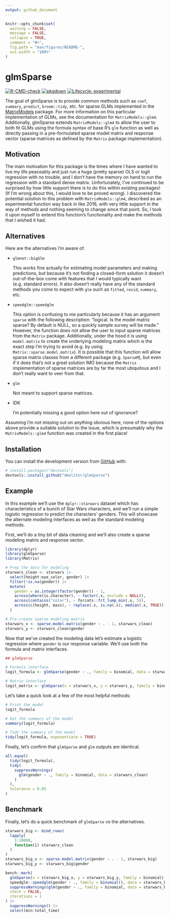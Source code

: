 ```yaml
---
output: github_document
---
```


<!-- README.md is generated from README.Rmd. Please edit that file -->

```r
knitr::opts_chunk$set(
  warning = FALSE, 
  message = FALSE,
  collapse = TRUE,
  comment = "#>",
  fig.path = "man/figures/README-",
  out.width = "100%"
)
```

# glmSparse

<!-- badges: start -->
[![R-CMD-check](https://github.com/dmolitor/glmSparse/workflows/R-CMD-check/badge.svg)](https://github.com/dmolitor/glmSparse/actions)
[![pkgdown](https://github.com/dmolitor/glmSparse/workflows/pkgdown/badge.svg)](https://github.com/dmolitor/glmSparse/actions)
[![Lifecycle: experimental](https://img.shields.io/badge/lifecycle-experimental-orange.svg)](https://lifecycle.r-lib.org/articles/stages.html#experimental)
<!-- badges: end -->

The goal of glmSparse is to provide common methods such as `coef`, `summary`,
`predict`, `broom::tidy`, etc. for sparse GLMs implemented in the
[MatrixModels](https://cran.r-project.org/web/packages/MatrixModels/index.html) 
package. For more information on this particular implementation of GLMs,
see the documentation for `MatrixModels::glm4`. Additionally, glmSparse extends
`MatrixModels::glm4` to allow the user to both fit GLMs using the formula syntax 
of base R's `glm` function as well as directly passing in a pre-formulated 
sparse model matrix and response vector (sparse matrices as defined by the 
`Matrix` package implementation).

## Motivation

The main motivation for this package is the times where I have wanted to live my
life peaceably and just run a huge (pretty sparse) OLS or logit regression with 
no trouble, and I don't have the memory on hand to run the regression with a
standard dense matrix. Unfortunately, I've continued to be surprised by how 
little support there is to do this within existing packages! (If I'm wrong about
this, I would love to be proved wrong). I discovered the potential solution to 
this problem with `MatrixModels::glm4`, described as an experimental function 
way back in like 2016, with very little support in the way of methods and
nothing seeming to change since that point. So, I took it upon myself to extend
this function's functionality and make the methods that I wished it had.

## Alternatives

Here are the alternatives I'm aware of:

- `glmnet::bigGlm`
  
  This works fine actually for estimating model parameters and making 
  predictions, but because it's not finding a closed-form solution it doesn't 
  out-of-the-box come with features that I would typically want (e.g. standard 
  errors). It also doesn't really have any of the standard methods you come to
  expect with `glm` such as `fitted`, `resid`, `summary`, etc.
  
- `speedglm::speedglm`
  
  This option is confusing to me particularly because it has an argument
  `sparse` with the following description: "logical. Is the model matrix 
  sparse? By default is NULL, so a quickly sample survey will be made."
  However, the function does not allow the user to input sparse matrices from
  the `Matrix` package. Additionally, under the hood it is using `model.matrix`
  to create the underlying modeling matrix which is the exact step I'm trying
  to avoid (e.g. by using `Matrix::sparse.model.matrix`). It is possible that
  this function will allow sparse matrix classes from a different package
  (e.g. `SparseM`), but even if it does that's not a great solution IMO 
  because the `Matrix` implementation of sparse matrices are by far the most 
  ubiquitous and I don't really want to veer from that.

- `glm`
  
  Not meant to support sparse matrices.
  
- IDK

  I'm potentially missing a good option here out of ignorance?
   
Assuming I'm not missing out on anything obvious here, none of the options above
provide a suitable solution to the issue, which is presumably why the
`MatrixModels::glm4` function was created in the first place!

## Installation

You can install the development version from [GitHub](https://github.com/) with:

``` r
# install.packages("devtools")
devtools::install_github("dmolitor/glmSparse")
```

## Example

In this example we'll use the `dplyr::starwars` dataset which has
characteristics of a bunch of Star Wars characters, and we'll run a simple
logistic regression to predict the characters' genders. This will showcase the 
alternate modeling interfaces as well as the standard modeling methods.

First, we'll do a tiny bit of data cleaning and we'll also create a sparse
modeling matrix and response vector.
```r
library(dplyr)
library(glmSparse)
library(Matrix)

# Prep the data for modeling
starwars_clean <- starwars |>
  select(height:eye_color, gender) |>
  filter(!is.na(gender)) |>
  mutate(
    gender = as.integer(factor(gender)) - 1,
    across(where(is.character), ~ factor(.x, exclude = NULL)),
    across(contains("color"), ~ forcats::fct_lump_min(.x, 5)),
    across(c(height, mass), ~ replace(.x, is.na(.x), median(.x, TRUE)))
  )

# Pre-create sparse modeling matrix
starwars_x <- sparse.model.matrix(gender ~ . - 1, starwars_clean)
starwars_y <- starwars_clean$gender
```

Now that we've created the modeling data let's estimate a logistic regression
where `gender` is our response variable. We'll use both the formula and matrix
interfaces.
```r
## glmSparse

# Formula interface
logit_formula <- glmSparse(gender ~ ., family = binomial, data = starwars_clean)

# Matrix interface
logit_matrix <- glmSparse(x = starwars_x, y = starwars_y, family = binomial)
```

Let's take a quick look at a few of the most helpful methods:
```r
# Print the model
logit_formula

# Get the summary of the model
summary(logit_formula)

# Tidy the summary of the model
tidy(logit_formula, exponentiate = TRUE)
```

Finally, let's confirm that `glmSparse` and `glm` outputs are identical.
```r
all.equal(
  tidy(logit_formula),
  tidy(
    suppressWarnings(
      glm(gender ~ ., family = binomial, data = starwars_clean)
    )
  ),
  tolerance = 0.05
)
```

## Benchmark

Finally, let's do a quick benchmark of `glmSparse` vs the alternatives.
```r
starwars_big <- bind_rows(
  lapply(
    1:10000,
    function(i) starwars_clean
  )
)
starwars_big_x <- sparse.model.matrix(gender ~ . - 1, starwars_big)
starwars_big_y <- starwars_big$gender

bench::mark(
  glmSparse(x = starwars_big_x, y = starwars_big_y, family = binomial),
  speedglm::speedglm(gender ~ ., family = binomial(), data = starwars_big),
  suppressWarnings(glm(gender ~ ., family = binomial, data = starwars_big)),
  check = FALSE, 
  iterations = 1
) |>
  suppressWarnings() |>
  select(min:total_time)
```
